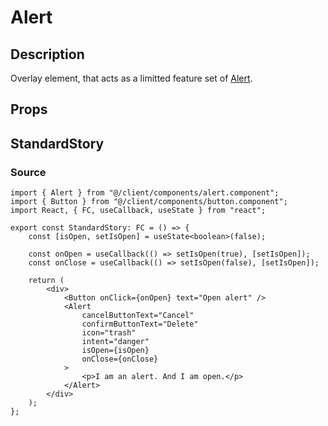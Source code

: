 
<Meta title="general/alert" component={Alert} />

# Alert

## Description
Overlay element, that acts as a limitted feature set of
[Alert](https://blueprintjs.com/docs/#core/components/alert).

## Props
<Props of={Alert} />

## StandardStory
<Preview>
	<Story name="standard">
		<StandardStory />
	</Story>
</Preview>

### Source
```tsx
import { Alert } from "@/client/components/alert.component";
import { Button } from "@/client/components/button.component";
import React, { FC, useCallback, useState } from "react";

export const StandardStory: FC = () => {
	const [isOpen, setIsOpen] = useState<boolean>(false);

	const onOpen = useCallback(() => setIsOpen(true), [setIsOpen]);
	const onClose = useCallback(() => setIsOpen(false), [setIsOpen]);

	return (
		<div>
			<Button onClick={onOpen} text="Open alert" />
			<Alert
				cancelButtonText="Cancel"
				confirmButtonText="Delete"
				icon="trash"
				intent="danger"
				isOpen={isOpen}
				onClose={onClose}
			>
				<p>I am an alert. And I am open.</p>
			</Alert>
		</div>
	);
};
```
